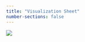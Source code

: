 ```yaml
---
title: "Visualization Sheet"
number-sections: false
---
```

![](https://cdn.discordapp.com/attachments/959293299301163079/1371526458325078216/IMG_6683.jpg?ex=6823750d&is=6822238d&hm=eddf46908fdf03397493b22b5d3cee21073e3e61f73c0ccdd0d0288c3037eba7&)
